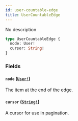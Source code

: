 ```yaml
---
id: user-countable-edge
title: UserCountableEdge
---
```


No description

```graphql
type UserCountableEdge {
  node: User!
  cursor: String!
}
```

### Fields

#### `node` ([`User!`](/developer/api-reference/objects/user))

The item at the end of the edge.

#### `cursor` ([`String!`](/developer/api-reference/scalars/string))

A cursor for use in pagination.

